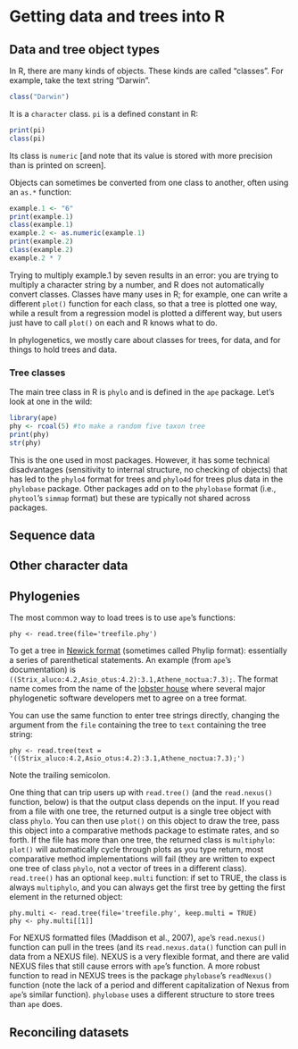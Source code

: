# Getting data and trees into R

## Data and tree object types

In R, there are many kinds of objects. These kinds are called "classes". For example, take the text string "Darwin".

```r
class("Darwin")
```

It is a `character` class. `pi` is a defined constant in R:

```r
print(pi)
class(pi)
```

Its class is `numeric` [and note that its value is stored with more precision than is printed on screen].

Objects can sometimes be converted from one class to another, often using an `as.*` function:

```r
example.1 <- "6"
print(example.1)
class(example.1)
example.2 <- as.numeric(example.1)
print(example.2)
class(example.2)
example.2 * 7
```

Trying to multiply example.1 by seven results in an error: you are trying to multiply a character string by a number, and R does not automatically convert classes. Classes have many uses in R; for example, one can write a different `plot()` function for each class, so that a tree is plotted one way, while a result from a regression model is plotted a different way, but users just have to call `plot()` on each and R knows what to do.

In phylogenetics, we mostly care about classes for trees, for data, and for things to hold trees and data.

### Tree classes

The main tree class in R is `phylo` and is defined in the `ape` package. Let's look at one in the wild:

```r
library(ape)
phy <- rcoal(5) #to make a random five taxon tree
print(phy)
str(phy)
```

This is the one used in most packages. However, it has some technical disadvantages (sensitivity to internal structure, no checking of objects) that has led to the `phylo4` format for trees and `phylo4d` for trees plus data in the `phylobase` package. Other packages add on to the `phylobase` format (i.e., `phytool`'s `simmap` format) but these are typically not shared across packages.

## Sequence data



## Other character data


## Phylogenies
The most common way to load trees is to use `ape`'s functions:

```
phy <- read.tree(file='treefile.phy')
```

To get a tree in [Newick format](http://evolution.genetics.washington.edu/phylip/newicktree.html) (sometimes called Phylip format): essentially a series of parenthetical statements. An example (from `ape`'s documentation) is ```((Strix_aluco:4.2,Asio_otus:4.2):3.1,Athene_noctua:7.3);```. The format name comes from the name of the [lobster house](http://newicks.com) where several major phylogenetic software developers met to agree on a tree format.

You can use the same function to enter tree strings directly, changing the argument from the `file` containing the tree to `text` containing the tree string:

```
phy <- read.tree(text = '((Strix_aluco:4.2,Asio_otus:4.2):3.1,Athene_noctua:7.3);')
```

Note the trailing semicolon.

  One thing that can trip users up with `read.tree()` (and the `read.nexus()` function, below) is that the output class depends on the input. If you read from a file with one tree, the returned output is a single tree object with class `phylo`. You can then use `plot()` on this object to draw the tree, pass this object into a comparative methods package to estimate rates, and so forth. If the file has more than one tree, the returned class is `multiphylo`: `plot()` will automatically cycle through plots as you type return, most comparative method implementations will fail (they are written to expect one tree of class `phylo`, not a vector of trees in a different class). `read.tree()` has an optional `keep.multi` function: if set to TRUE, the class is always `multiphylo`, and you can always get the first tree by getting the first element in the returned object:

```
phy.multi <- read.tree(file='treefile.phy', keep.multi = TRUE)
phy <- phy.multi[[1]]
```

For NEXUS formatted files (Maddison et al., 2007), `ape`'s `read.nexus()` function can pull in the trees (and its `read.nexus.data()` function can pull in data from a NEXUS file). NEXUS is a very flexible format, and there are valid NEXUS files that still cause errors with `ape`'s function. A more robust function to read in NEXUS trees is the package `phylobase`'s `readNexus()` function (note the lack of a period and different capitalization of Nexus from `ape`'s similar function). `phylobase` uses a different structure to store trees than `ape` does.


## Reconciling datasets
